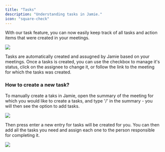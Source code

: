 ```yaml
---
title: "Tasks"
description: "Understanding tasks in Jamie."
icon: "square-check"
---
```


With our task feature, you can now easily keep track of all tasks and action items that were created in your meetings.

![](/images/task-management.png)

Tasks are automatically created and assugned by Jamie based on your meetings. Once a tasks is created, you can use the checkbox to manage it's status, click on the assignee to change it, or follow the link to the meeting for which the tasks was created.

### How to create a new task?

To manually create a taks in Jamie, open the summary of the meeting for which you would like to create a tasks, and type '/' in the summary - you will then see the option to add tasks.

![](/images/create-new-task.png)

Then press enter a new entry for tasks will be created for you. You can then add all the tasks you need and assign each one to the person responsible for completing it.


![](/images/assign-tasks.png)